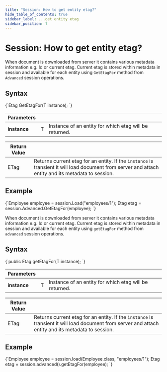 ```yaml
---
title: "Session: How to get entity etag?"
hide_table_of_contents: true
sidebar_label: ...get entity etag
sidebar_position: 7
---
```





# Session: How to get entity etag?
<LanguageSwitcher supportedLanguages={supportedLanguages} />
<LanguageContent language="csharp">


When document is downloaded from server it contains various metadata information e.g. Id or current etag. Current etag is stored within metadata in session and available for each entity using `GetEtagFor` method from `Advanced` session operations.

## Syntax

<TabItem value="get_etag_1" label="get_etag_1">
<CodeBlock language="csharp">
{`Etag GetEtagFor<T>(T instance);
`}
</CodeBlock>
</TabItem>

| Parameters | | |
| ------------- | ------------- | ----- |
| **instance** | T | Instance of an entity for which etag will be returned. |

| Return Value | |
| ------------- | ----- |
| ETag | Returns current etag for an entity. If the `instance` is transient it will load document from server and attach entity and its metadata to session. |

## Example

<TabItem value="get_etag_2" label="get_etag_2">
<CodeBlock language="csharp">
{`Employee employee = session.Load<Employee>("employees/1");
Etag etag = session.Advanced.GetEtagFor(employee);
`}
</CodeBlock>
</TabItem>

</LanguageContent>
<LanguageContent language="java">


When document is downloaded from server it contains various metadata information e.g. Id or current etag. Current etag is stored within metadata in session and available for each entity using `getEtagFor` method from `advanced` session operations.

## Syntax

<TabItem value="get_etag_1" label="get_etag_1">
<CodeBlock language="java">
{`public <T> Etag getEtagFor(T instance);
`}
</CodeBlock>
</TabItem>

| Parameters | | |
| ------------- | ------------- | ----- |
| **instance** | T | Instance of an entity for which etag will be returned. |

| Return Value | |
| ------------- | ----- |
| ETag | Returns current etag for an entity. If the `instance` is transient it will load document from server and attach entity and its metadata to session. |

## Example

<TabItem value="get_etag_2" label="get_etag_2">
<CodeBlock language="java">
{`Employee employee = session.load(Employee.class, "employees/1");
Etag etag = session.advanced().getEtagFor(employee);
`}
</CodeBlock>
</TabItem>

</LanguageContent>

<!---

-->